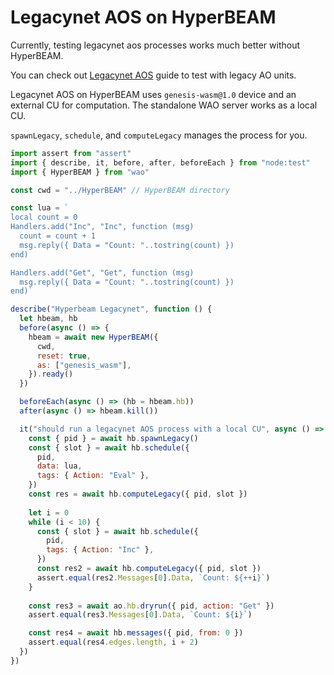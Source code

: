# Legacynet AOS on HyperBEAM

Currently, testing legacynet aos processes works much better without HyperBEAM.

You can check out [Legacynet AOS](/legacynet) guide to test with legacy AO units.

Legacynet AOS on HyperBEAM uses `genesis-wasm@1.0` device and an external CU for computation. The standalone WAO server works as a local CU.

`spawnLegacy`, `schedule`, and `computeLegacy` manages the process for you.

```js
import assert from "assert"
import { describe, it, before, after, beforeEach } from "node:test"
import { HyperBEAM } from "wao"

const cwd = "../HyperBEAM" // HyperBEAM directory

const lua = `
local count = 0
Handlers.add("Inc", "Inc", function (msg)
  count = count + 1
  msg.reply({ Data = "Count: "..tostring(count) })
end)

Handlers.add("Get", "Get", function (msg)
  msg.reply({ Data = "Count: "..tostring(count) })
end)`

describe("Hyperbeam Legacynet", function () {
  let hbeam, hb
  before(async () => {
    hbeam = await new HyperBEAM({
      cwd,
      reset: true,
      as: ["genesis_wasm"],
    }).ready()
  })

  beforeEach(async () => (hb = hbeam.hb))
  after(async () => hbeam.kill())

  it("should run a legacynet AOS process with a local CU", async () => {
    const { pid } = await hb.spawnLegacy()
    const { slot } = await hb.schedule({
      pid,
      data: lua,
      tags: { Action: "Eval" },
    })
    const res = await hb.computeLegacy({ pid, slot })
    
    let i = 0
    while (i < 10) {
      const { slot } = await hb.schedule({
        pid,
        tags: { Action: "Inc" },
      })
      const res2 = await hb.computeLegacy({ pid, slot })
      assert.equal(res2.Messages[0].Data, `Count: ${++i}`)
    }
    
    const res3 = await ao.hb.dryrun({ pid, action: "Get" })
    assert.equal(res3.Messages[0].Data, `Count: ${i}`)

    const res4 = await hb.messages({ pid, from: 0 })
    assert.equal(res4.edges.length, i + 2)
  })
})
```
